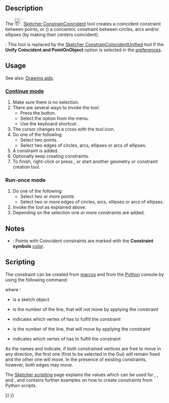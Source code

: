<languages/>

{{Docnav
|[[Sketcher_ConstrainCoincidentUnified|Coincident (unified)]]
|[[Sketcher_ConstrainPointOnObject|Point on object]]
|[[Sketcher_Workbench|Sketcher]]
|IconL=Sketcher_ConstrainCoincidentUnified.svg
|IconR=Constraint_PointOnObject.svg
|IconC=Workbench_Sketcher.svg
}}

{{GuiCommand
|Name=Sketcher ConstrainCoincident
|MenuLocation=Sketch → Sketcher constraints → Constrain coincident
|Workbenches=[[Sketcher_Workbench|Sketcher]]
|Shortcut={{KEY|C}}
|SeeAlso=[[Sketcher_ConstrainCoincidentUnified|Sketcher ConstrainCoincidentUnified]], [[Sketcher_ConstrainPointOnObject|Sketcher ConstrainPointOnObject]]
}}

==Description== 

The [[Image:Sketcher_ConstrainCoincident.svg|24px]] [[Sketcher_ConstrainCoincident|Sketcher ConstrainCoincident]] tool creates a coincident constraint between points, or ({{Version|0.21}}) a concentric constraint between circles, arcs and/or ellipses (by making their centers coincident).

{{Version|1.0}}: This tool is replaced by the [[Sketcher_ConstrainCoincidentUnified|Sketcher ConstrainCoincidentUnified]] tool if the '''Unify Coincident and PointOnObject''' option is selected in the [[Sketcher_Preferences#General|preferences]].

==Usage==

See also: [[Sketcher_Workbench#Drawing_aids|Drawing aids]].

===[[Sketcher_Workbench#Continue_modes|Continue mode]]===

# Make sure there is no selection.
# There are several ways to invoke the tool: 
#* Press the {{Button|[[Image:Sketcher_ConstrainCoincident.svg|16px]] [[Sketcher_ConstrainCoincident|Constrain coincident]]}} button.
#* Select the {{MenuCommand|Sketch → Sketcher constraints → [[Image:Sketcher_ConstrainCoincident.svg|16px]] Constrain coincident}} option from the menu.
#* Use the keyboard shortcut: {{KEY|C}}.
# The cursor changes to a cross with the tool icon.
# Do one of the following:
#* Select two points.
#* Select two edges of circles, arcs, ellipses or arcs of ellipses.
# A constraint is added.
# Optionally keep creating constraints.
# To finish, right-click or press {{KEY|Esc}}, or start another geometry or constraint creation tool.

===Run-once mode===

# Do one of the following:
#* Select two or more points.
#* Select two or more edges of circles, arcs, ellipses or arcs of ellipses.
# Invoke the tool as explained above.
# Depending on the selection one or more constraints are added.

==Notes==

* {{Version|1.0}}: Points with Coincident constraints are marked with the '''Constraint symbols''' [[Sketcher_Preferences#Display|color]].

==Scripting==

The constraint can be created from [[Macros|macros]] and from the [[Python|Python]] console by using the following command:

{{Code|code=Sketch.addConstraint(Sketcher.Constraint('Coincident',LineFixed,PointOfLineFixed,LineMoving,PointOfLineMoving)) }}

where :
* {{incode|Sketch}} is a sketch object
* {{incode|LineFixed}} is the number of the line, that will not move  by applying the constraint
* {{incode|PointOfLineFixed}} indicates which vertex of {{incode|LineFixed}} has to fulfill the constraint
* {{incode|LineMoving}} is the number of the line, that will move by applying the constraint
* {{incode|PointOfLineMoving}} indicates which vertex of {{incode|LineMoving}} has to fulfill the constraint

As the names {{incode|LineFixed}} and {{incode|LineMoving}} indicate, if both constrained vertices are free to move in any direction, the first one (first to be selected in the Gui) will remain fixed and the other one will move. In the presence of existing constraints, however, both edges may move.

The [[Sketcher_scripting|Sketcher scripting]] page explains the values which can be used for {{incode|LineFixed}}, {{incode|PointOfLineFixed}}, {{incode|LineMoving}} and {{incode|PointOfLineMoving}}, and contains further examples on how to create constraints from Python scripts.


{{Docnav
|[[Sketcher_ConstrainCoincidentUnified|Coincident (unified)]]
|[[Sketcher_ConstrainPointOnObject|Point on object]]
|[[Sketcher_Workbench|Sketcher]]
|IconL=Sketcher_ConstrainCoincidentUnified.svg
|IconR=Constraint_PointOnObject.svg
|IconC=Workbench_Sketcher.svg
}}

{{Sketcher_Tools_navi{{#translation:}}}}
{{Userdocnavi{{#translation:}}}}